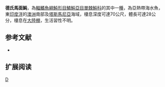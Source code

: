 {{Speciesbox 
| taxon = Thamnaconus degeni
| image = Thamnaconus degeni 1902.jpg
| status = NE
| status_system = IUCN3.1
| authority = {{le|查爾斯·塔特·里根|Charles Tate Regan|Regan}}, 1903
| synonyms = *''Pseudomonacanthus degeni,Regan, 1903''
}}

'''德氏馬面魨'''，為[[輻鰭魚綱|輻鰭魚綱]][[魨形目|魨形目]][[鱗魨亞目|鱗魨亞目]][[單棘魨科|單棘魨科]]的其中一[[種|種]]，為亞熱帶海水魚，東[[印度洋|印度洋]]的[[澳洲|澳洲]]南部及[[塔斯馬尼亞|塔斯馬尼亞]]海域，棲息深度可達70公尺，體長可達28公分，棲息在[[大陸棚|大陸棚]]，生活習性不明。
==参考文献==
*{{FishBase_species|genus=Thamnaconus|species=degeni|year=2014|month=3}}

== 扩展阅读 ==
{{refbegin}}
{{wikispecies-inline|Thamnaconus degeni|德氏馬面魨}}
{{refend}}

{{taxonbar}}

[[Category:馬面魨屬|D]]